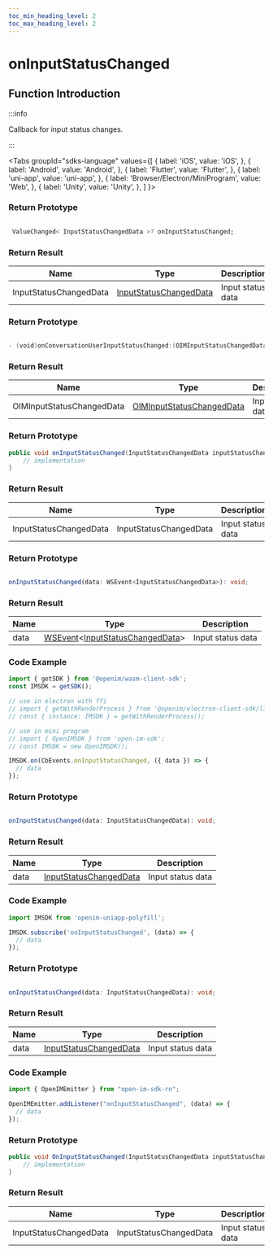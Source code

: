 ```yaml
---
toc_min_heading_level: 2
toc_max_heading_level: 2
---
```


# onInputStatusChanged

## Function Introduction

:::info

Callback for input status changes.

:::

<Tabs
groupId="sdks-language"
values={[
{ label: 'iOS', value: 'iOS', },
{ label: 'Android', value: 'Android', },
{ label: 'Flutter', value: 'Flutter', },
{ label: 'uni-app', value: 'uni-app', },
{ label: 'Browser/Electron/MiniProgram', value: 'Web', },
{ label: 'Unity', value: 'Unity', },
]
}>

<TabItem value="Flutter">

### Return Prototype

```dart showLineNumbers

 ValueChanged< InputStatusChangedData >? onInputStatusChanged;

```

### Return Result

| Name      | Type                                               | Description      |
| --------- | -------------------------------------------------- | ---------------- |
| InputStatusChangedData | [InputStatusChangedData](/class/conversation/inputStatusChangedData.mdx) | Input status data |

</TabItem>

<TabItem value="iOS">

### Return Prototype

```swift showLineNumbers

- (void)onConversationUserInputStatusChanged:(OIMInputStatusChangedData *)inputStatusChangedData;

```

### Return Result

| Name      | Type                                               | Description      |
| --------- | -------------------------------------------------- | ---------------- |
| OIMInputStatusChangedData | [OIMInputStatusChangedData](/class/conversation/inputStatusChangedData.mdx) | Input status data |

</TabItem>

<TabItem value="Android">

### Return Prototype

```java showLineNumbers
public void onInputStatusChanged(InputStatusChangedData inputStatusChangedData) {
    // implementation
}
```

### Return Result

| Name      | Type                                               | Description      |
| --------- | -------------------------------------------------- | ---------------- |
| InputStatusChangedData | InputStatusChangedData | Input status data |

</TabItem>

<TabItem value="Web">

### Return Prototype

```ts showLineNumbers

onInputStatusChanged(data: WSEvent<InputStatusChangedData>): void;

```

### Return Result

| Name      | Type                                               | Description      |
| --------- | -------------------------------------------------- | ---------------- |
| data      |  [WSEvent](/sdks/class/response)<[InputStatusChangedData](/class/conversation/inputStatusChangedData.mdx)> | Input status data |


### Code Example

```js showLineNumbers
import { getSDK } from '@openim/wasm-client-sdk';
const IMSDK = getSDK();

// use in electron with ffi
// import { getWithRenderProcess } from '@openim/electron-client-sdk/lib/render';
// const { instance: IMSDK } = getWithRenderProcess();

// use in mini program
// import { OpenIMSDK } from 'open-im-sdk';
// const IMSDK = new OpenIMSDK();

IMSDK.on(CbEvents.onInputStatusChanged, ({ data }) => {
  // data 
});
```

</TabItem>

<TabItem value="uni-app">

### Return Prototype

```ts showLineNumbers

onInputStatusChanged(data: InputStatusChangedData): void;

```

### Return Result

| Name      | Type                                               | Description      |
| --------- | -------------------------------------------------- | ---------------- |
| data      | [InputStatusChangedData](/class/conversation/inputStatusChangedData.mdx) | Input status data |

### Code Example

```js showLineNumbers
import IMSDK from 'openim-uniapp-polyfill';

IMSDK.subscribe('onInputStatusChanged', (data) => {
  // data
});
```

</TabItem>

<TabItem value="React-Native">

### Return Prototype

```ts showLineNumbers

onInputStatusChanged(data: InputStatusChangedData): void;

```

### Return Result

| Name | Type                                                                                              | Description   |
| ---- | ------------------------------------------------------------------------------------------------- | ------ |
| data | [InputStatusChangedData](/class/conversation/inputStatusChangedData.mdx) | Input status data |

### Code Example

```js showLineNumbers
import { OpenIMEmitter } from "open-im-sdk-rn";

OpenIMEmitter.addListener("onInputStatusChanged", (data) => {
  // data
});
```

</TabItem>

<TabItem value="Unity">

### Return Prototype

```csharp showLineNumbers
public void OnInputStatusChanged(InputStatusChangedData inputStatusChangedData) {
    // implementation
}
```

### Return Result

| Name      | Type                                               | Description      |
| --------- | -------------------------------------------------- | ---------------- |
| InputStatusChangedData | InputStatusChangedData | Input status data |

</TabItem>

</Tabs>